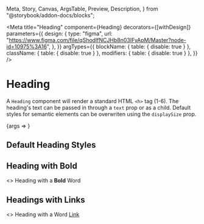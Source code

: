   Meta,
  Story,
  Canvas,
  ArgsTable,
  Preview,
  Description,
} from "@storybook/addon-docs/blocks";


<Meta
  title="Heading"
  component={Heading}
  decorators={[withDesign]}
  parameters={{
    design: {
      type: "figma",
      url:
        "https://www.figma.com/file/qShodlfNCJHb8n03IFyApM/Master?node-id=10975%3A16",
    },
  }}
  argTypes={{
    blockName: { table: { disable: true } },
    className: { table: { disable: true } },
    modifiers: { table: { disable: true } },
  }}
/>

# Heading

<Description of={Heading} />

A `Heading` component will render a standard HTML `<h>` tag (1-6). The heading's text can be passed in through a `text` prop or as a child. Default styles for semantic elements can be overwriten using the `displaySize` prop.

<Preview withToolbar>
  <Story
    name="Basic"
    args={{
      id: "heading1",
      level: 1,
      text: "Heading  1",
    }}
  >
    {args => <Heading {...args} />}
  </Story>
</Preview>

<ArgsTable story="Basic" />

## Default Heading Styles

<Preview>
  <div>
    <Heading id="heading1" level={1} text="<h1> Heading 1" />
    <Heading id="heading2" level={2} text="<h2> Heading 2" />
    <Heading id="heading3" level={3} text="<h3> Heading 3" />
    <Heading id="heading4" level={4} text="<h4> Heading 4" />
    <Heading id="heading5" level={5} text="<h5> Heading 5" />
    <Heading id="heading6" level={6} text="<h6> Heading 6" />
  </div>
</Preview>

## Heading with Bold

<Preview>
  <Story name="Heading with Bold">
    <Heading id="headingWithBold" level={2}>
      <>
        Heading with a <b>Bold</b> Word
      </>
    </Heading>
  </Story>
</Preview>

## Headings with Links

<Preview>
  <Story name="Headings with Links">
    <Heading
      id="headingWithLink"
      level={2}
      text="Heading with URL Props"
      url="http://apple.com"
      urlClass="special-link"
    />
    <Heading id="headingWithLink" level={2}>
      <>
        Heading with a Word <a href="hello">Link</a>
      </>
    </Heading>
  </Story>
</Preview>
